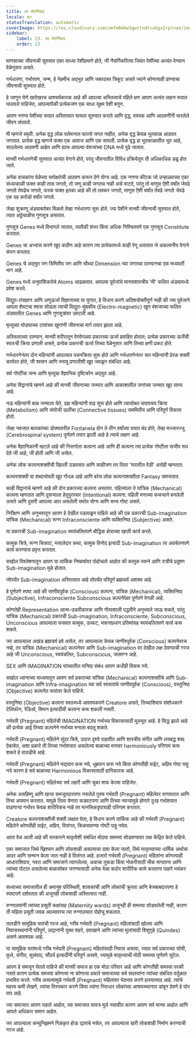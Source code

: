 ```yaml
---
title: ला मॅटर्निदाद
locale: mr
statusTranslation: automatic
coverImage: https://res.cloudinary.com/xmfm6mhw3gwctndtcubgx2rptnae/image/upload/v1740337243/small_cover_educacion_fundamental_a051170f1c.webp
sidebar:
    label: 23. ला मॅटर्निदाद
    order: 23
---
```

माणसाच्या जीवनाची सुरुवात एका साध्या पेशीप्रमाणे होते, जी नैसर्गिकरित्या जिवंत पेशींच्या अत्यंत वेगवान वेळेनुसार असते.

गर्भधारणा, गर्भारपण, जन्म, हे नेहमीच अद्भुत आणि जबरदस्त त्रिकूट असते ज्याने कोणत्याही प्राण्याचा जीवनाची सुरुवात होते.

हे जाणून घेणे खरोखरच आश्चर्यकारक आहे की आपल्या अस्तित्वाचे पहिले क्षण आपण अत्यंत लहान रूपात घालवले पाहिजेत, आपल्यापैकी प्रत्येकजण एक साधा सूक्ष्म पेशी बनून.

आपण नगण्य पेशीच्या रूपात अस्तित्वात यायला सुरुवात करतो आणि वृद्ध, वयस्क आणि आठवणींनी भारलेले जीवन संपवतो.

मी म्हणजे स्मृती. अनेक वृद्ध लोक वर्तमानात फारसे जगत नाहीत, अनेक वृद्ध केवळ भूतकाळ आठवत जगतात. प्रत्येक वृद्ध म्हणजे फक्त एक आवाज आणि एक सावली. प्रत्येक वृद्ध हा भूतकाळातील भूत आहे, साठलेल्या आठवणी आहेत आणि ह्याच आपल्या वंशजांच्या DNA मध्ये पुढे जातात.

मानवी गर्भधारणेची सुरुवात अत्यंत वेगाने होते, परंतु जीवनातील विविध प्रक्रियेतून ती अधिकाधिक हळू होत जाते.

अनेक वाचकांना वेळेच्या सापेक्षतेची आठवण करून देणे योग्य आहे. एक नगण्य कीटक जो उन्हाळ्याच्या एका संध्याकाळी फक्त काही तास जगतो, तो जणू काही जगतच नाही असे वाटते, परंतु तो माणूस ऐंशी वर्षांत जेवढे जगतो तेवढेच जगतो, फरक फक्त इतका आहे की तो लवकर जगतो, माणूस ऐंशी वर्षांत तेवढे जगतो जेवढे एक ग्रह करोडो वर्षांत जगतो.

जेव्हा शुक्राणू अंड्याबरोबर मिळतो तेव्हा गर्भधारणा सुरू होते. ज्या पेशीने मानवी जीवनाची सुरुवात होते, त्यात अठ्ठेचाळीस गुणसूत्र असतात.

गुणसूत्र Genes मध्ये विभागले जातात, त्यापैकी शंभर किंवा अधिक निश्चितपणे एक गुणसूत्र Constitute करतात.

Genes चा अभ्यास करणे खूप कठीण आहे कारण त्या प्रत्येकामध्ये काही रेणू असतात जे अकल्पनीय वेगाने कंपन करतात.

Genes चे अद्भुत जग त्रिमितीय जग आणि चौथ्या Dimension च्या जगाच्या दरम्यानचा एक मध्यवर्ती भाग आहे.

Genes मध्ये अनुवांशिकतेचे Atoms आढळतात. आपल्या पूर्वजांचे मानसशास्त्रीय 'मी' फलित अंड्यामध्ये प्रवेश करते.

विद्युत-तंत्रज्ञान आणि अणुऊर्जा विज्ञानाच्या या युगात, हे विधान करणे अतिशयोक्तीपूर्ण नाही की ज्या पूर्वजाने आपला शेवटचा श्वास सोडला त्याची विद्युत-चुंबकीय (Electro-magnetic) खूण वंशजाच्या फलित अंड्यातील Genes आणि गुणसूत्रांवर उमटली आहे.

मृत्यूच्या घोड्याच्या टापांच्या खुणांनी जीवनाचा मार्ग तयार झाला आहे.

अस्तित्वाच्या दरम्यान, मानवी शरीरातून वेगवेगळ्या प्रकारच्या ऊर्जा प्रवाहित होतात; प्रत्येक प्रकारच्या ऊर्जेची स्वतःची क्रिया प्रणाली असते, प्रत्येक प्रकारची ऊर्जा तिच्या वेळेनुसार आणि तिच्या क्षणी प्रकट होते.

गर्भधारणेनंतर दोन महिन्यांनी आपल्यात पचनक्रिया सुरू होते आणि गर्भधारणेनंतर चार महिन्यांनी प्रेरक शक्ती कार्यरत होते, जी श्वसन आणि स्नायू प्रणालीशी खूप जवळून संबंधित आहे.

सर्व गोष्टींचा जन्म आणि मृत्यूचा वैज्ञानिक दृष्टिकोन अद्भुत आहे.

अनेक विद्वानांचे म्हणणे आहे की मानवी जीवनाच्या जन्मात आणि आकाशातील जगांच्या जन्मात खूप साम्य आहे.

नऊ महिन्यांनी बाळ जन्माला येते, दहा महिन्यांनी वाढ सुरू होते आणि त्यासोबत चयापचय क्रिया (Metabolism) आणि संयोजी ऊतींचा (Connective tissues) सममितीय आणि परिपूर्ण विकास होतो.

जेव्हा नवजात बालकांच्या डोक्यावरील Fontanela दोन ते तीन वर्षांच्या वयात बंद होते, तेव्हा मज्जारज्जू (Cerebrospinal system) पूर्णपणे तयार झाली आहे हे त्याचे लक्षण आहे.

अनेक वैज्ञानिकांनी म्हटले आहे की निसर्गाला कल्पना आहे आणि ही कल्पना त्या प्रत्येक गोष्टीला सजीव रूप देते जी आहे, जी होती आणि जी असेल.

अनेक लोक कल्पनाशक्तीची खिल्ली उडवतात आणि काहीजण तर तिला 'घरातील वेडी' असेही म्हणतात.

कल्पनाशक्ती या शब्दाभोवती खूप गोंधळ आहे आणि बरेच लोक कल्पनाशक्तीला Fantasy समजतात.

काही विद्वानांचे म्हणणे आहे की दोन प्रकारच्या कल्पना असतात. पहिल्याला ते यांत्रिक (Mechanical) कल्पना म्हणतात आणि दुसर्‍याला हेतुपुरस्सर (Intentional) कल्पना: पहिली मनाच्या कचर्‍याने बनलेली असते आणि दुसरी आपल्या आत असलेली सर्वात योग्य आणि सभ्य गोष्ट असते.

निरीक्षण आणि अनुभवातून आपण हे देखील पडताळून पाहिले आहे की एक प्रकारची Sub-imagination यांत्रिक (Mechanical) रूग्ण Infraconsciente आणि व्यक्तिनिष्ठ (Subjective) असते.

या प्रकारची Sub-imagination स्वयंचलितपणे बौद्धिक क्षेत्राच्या खाली कार्य करते.

कामुक चित्रे, रूग्ण चित्रपट, मसालेदार कथा, कामुक विनोद इत्यादी Sub-imagination ला अवचेतनपणे कार्य करण्यास प्रवृत्त करतात.

सखोल विश्लेषणातून आपण या तार्किक निष्कर्षावर पोहोचलो आहोत की कामुक स्वप्ने आणि रात्रीचे प्रदूषण Sub-imagination मुळे होतात.

जोपर्यंत Sub-imagination अस्तित्वात आहे तोपर्यंत परिपूर्ण ब्रह्मचर्य अशक्य आहे.

हे पूर्णपणे स्पष्ट आहे की जाणीवपूर्वक (Conscious) कल्पना, यांत्रिक (Mechanical), व्यक्तिनिष्ठ (Subjective), Infraconsciente Subconscious कल्पनेपेक्षा पूर्णपणे वेगळी आहे.

कोणतेही Representation आत्म-उन्नतीकारक आणि गौरवशाली पद्धतीने अनुभवले जाऊ शकते, परंतु यांत्रिक (Mechanical) प्रकारची Sub-imagination, Infraconsciente, Subconscious, Unconscious आपल्याला फसवत कामुक, उत्कट, भावनाप्रधान प्रतिमांसह स्वयंचलितपणे कार्य करू शकते.

जर आपल्याला अखंड ब्रह्मचर्य हवे असेल, तर आपल्याला केवळ जाणीवपूर्वक (Conscious) कल्पनेवरच नव्हे, तर यांत्रिक (Mechanical) कल्पनेवर आणि Sub-imagination वर देखील लक्ष ठेवण्याची गरज आहे जी Unconscious, स्वयंचलित, Subconscious, जलमग्न आहे.

SEX आणि IMAGINATION यांच्यातील घनिष्ठ संबंध आपण कधीही विसरू नये.

सखोल ध्यानाच्या माध्यमातून आपण सर्व प्रकारच्या यांत्रिक (Mechanical) कल्पनाशक्तीचे आणि Sub-imagination आणि Infra-imagination च्या सर्व स्वरूपांचे जाणीवपूर्वक (Conscious), वस्तुनिष्ठ (Objective) कल्पनेत रूपांतर केले पाहिजे.

वस्तुनिष्ठ (Objective) कल्पना स्वतःमध्ये आवश्यकपणे Creatore असते, तिच्याशिवाय संशोधकाने टेलिफोन, रेडिओ, विमान इत्यादींची कल्पना करू शकली नसती.

गर्भवती (Pregnant) महिलेची IMAGINATION गर्भाच्या विकासासाठी मूलभूत आहे. हे सिद्ध झाले आहे की प्रत्येक आई तिच्या कल्पनेने गर्भाच्या मनाला बदलू शकते.

गर्भवती (Pregnant) महिलेने सुंदर चित्रे, उदात्त दृश्ये पाहावीत आणि शास्त्रीय संगीत आणि लयबद्ध शब्द ऐकावेत, अशा प्रकारे ती तिच्या गर्भाशयात असलेल्या बाळाच्या मनावर harmoniously परिणाम करू शकते हे तातडीचे आहे.

गर्भवती (Pregnant) महिलेने मद्यपान करू नये, धूम्रपान करू नये किंवा कोणतीही वाईट, अप्रिय गोष्ट पाहू नये कारण हे सर्व बाळाच्या Harmonious विकासासाठी हानिकारक आहे.

गर्भवती (Pregnant) महिलेच्या सर्व लहरी आणि चुका माफ केल्या पाहिजेत.

अनेक असहिष्णू आणि खर्‍या समजूतदारपणा नसलेले पुरुष गर्भवती (Pregnant) महिलेवर रागावतात आणि तिचा अपमान करतात. यामुळे तिला येणारा कडवटपणा आणि तिच्या नवर्‍यामुळे होणारे दुःख गर्भाशयात वाढणार्‍या गर्भावर केवळ शारीरिकच नव्हे तर मानसिकदृष्ट्याही परिणाम करतात.

Creatore कल्पनाशक्तीची शक्ती लक्षात घेता, हे विधान करणे तार्किक आहे की गर्भवती (Pregnant) महिलेने कोणतीही वाईट, अप्रिय, विसंगत, किळसवाण्या गोष्टी पाहू नयेत.

आता वेळ आली आहे की सरकारने मातृत्वेशी संबंधित मोठ्या समस्या सोडवण्यावर लक्ष केंद्रित केले पाहिजे.

एका समाजात जिथे ख्रिश्चन आणि लोकशाही असल्याचा दावा केला जातो, तिथे मातृत्व्याच्या धार्मिक अर्थाचा आदर आणि सन्मान केला जात नाही हे विसंगत आहे. हजारो गर्भवती (Pregnant) महिलांना कोणत्याही आधाराशिवाय, नवरा आणि समाजाने त्यागलेल्या, अन्नाचा तुकडा किंवा नोकरीसाठी भीक मागताना आणि त्यांच्या पोटात असलेल्या बाळासोबत जगण्यासाठी अनेक वेळा कठोर शारीरिक कामे करताना पाहणे भयंकर आहे.

सध्याच्या समाजातील ही अमानुष परिस्थिती, शासकांची आणि लोकांची क्रूरता आणि बेजबाबदारपणा हे स्पष्टपणे दर्शवतात की अजूनही लोकशाही अस्तित्वात नाही.

रुग्णालयांनी त्यांच्या प्रसूती कक्षांसह (Maternity wards) अजूनही ही समस्या सोडवलेली नाही, कारण ती महिला प्रसूती जवळ आल्यावरच त्या रुग्णालयात पोहोचू शकतात.

तातडीने सामूहिक घरांची गरज आहे, गरीब गर्भवती (Pregnant) महिलांसाठी खोल्या आणि निवासस्थानांनी परिपूर्ण, उद्यानांनी युक्त शहरे, दवाखाने आणि त्यांच्या मुलांसाठी शिशुगृहे (Quindes) असणे आवश्यक आहे.

या सामूहिक घरांमध्ये गरीब गर्भवती (Pregnant) महिलांसाठी निवास असावा, ज्यात सर्व प्रकारच्या सोयी, फुले, संगीत, सुसंवाद, सौंदर्य इत्यादींनी परिपूर्ण असावे, ज्यामुळे मातृत्व्याची मोठी समस्या पूर्णपणे सुटेल.

आपण हे समजून घेतले पाहिजे की मानवी समाज हा एक मोठा परिवार आहे आणि कोणतीही समस्या परकी नसते कारण प्रत्येक समस्या कोणत्या ना कोणत्या प्रकारे समाजाच्या सर्व सदस्यांना त्यांच्या संबंधित वर्तुळात प्रभावित करते. गरीब असल्यामुळे गर्भवती (Pregnant) महिलांवर भेदभाव करणे हास्यास्पद आहे. त्यांचे महत्त्व कमी लेखणे, त्यांचा तिरस्कार करणे किंवा त्यांना निराधार लोकांच्या आश्रयस्थानात डांबून ठेवणे हे घोर पाप आहे.

ज्या समाजात आपण राहतो आहोत, त्या समाजात सावत्र मुले नसावीत कारण आपण सर्व मानव आहोत आणि आपले अधिकार समान आहेत.

जर आपल्याला कम्युनिझमने गिळंकृत होऊ द्यायचे नसेल, तर आपल्याला खरी लोकशाही निर्माण करण्याची गरज आहे.
